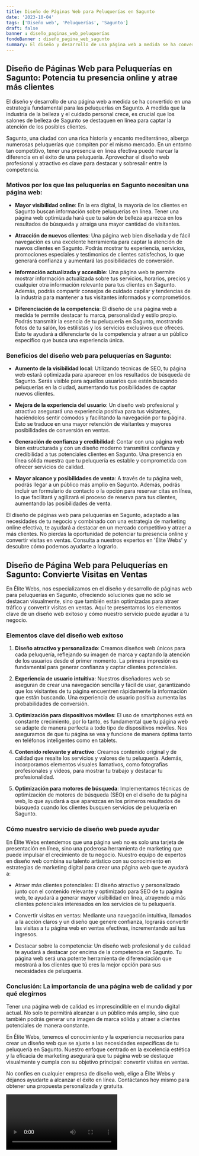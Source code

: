 ```yaml
---
title: Diseño de Páginas Web para Peluquerías en Sagunto
date: '2023-10-04'
tags: ['Diseño web', 'Peluquerías', 'Sagunto']
draft: false
banner : diseño_paginas_web_peluquerías
fondoBanner : diseño_pagina_web_sagunto
summary: El diseño y desarrollo de una página web a medida se ha convertido en una estrategia fundamental para las peluquerías en Sagunto. A medida que la industria de la belleza y el cuidado personal crece, es crucial que los salones de belleza de Sagunto se destaquen en línea para captar la atención de los posibles clientes.
---
```


## Diseño de Páginas Web para Peluquerías en Sagunto: Potencia tu presencia online y atrae más clientes

El diseño y desarrollo de una página web a medida se ha convertido en una estrategia fundamental para las peluquerías en Sagunto. A medida que la industria de la belleza y el cuidado personal crece, es crucial que los salones de belleza de Sagunto se destaquen en línea para captar la atención de los posibles clientes.

Sagunto, una ciudad con una rica historia y encanto mediterráneo, alberga numerosas peluquerías que compiten por el mismo mercado. En un entorno tan competitivo, tener una presencia en línea efectiva puede marcar la diferencia en el éxito de una peluquería. Aprovechar el diseño web profesional y atractivo es clave para destacar y sobresalir entre la competencia.

### Motivos por los que las peluquerías en Sagunto necesitan una página web:

- **Mayor visibilidad online**: En la era digital, la mayoría de los clientes en Sagunto buscan información sobre peluquerías en línea. Tener una página web optimizada hará que tu salón de belleza aparezca en los resultados de búsqueda y atraiga una mayor cantidad de visitantes.

- **Atracción de nuevos clientes**: Una página web bien diseñada y de fácil navegación es una excelente herramienta para captar la atención de nuevos clientes en Sagunto. Podrás mostrar tu experiencia, servicios, promociones especiales y testimonios de clientes satisfechos, lo que generará confianza y aumentará las posibilidades de conversión.

- **Información actualizada y accesible**: Una página web te permite mostrar información actualizada sobre tus servicios, horarios, precios y cualquier otra información relevante para tus clientes en Sagunto. Además, podrás compartir consejos de cuidado capilar y tendencias de la industria para mantener a tus visitantes informados y comprometidos.

- **Diferenciación de la competencia**: El diseño de una página web a medida te permite destacar tu marca, personalidad y estilo propio. Podrás transmitir la esencia de tu peluquería en Sagunto, mostrando fotos de tu salón, los estilistas y los servicios exclusivos que ofreces. Esto te ayudará a diferenciarte de la competencia y atraer a un público específico que busca una experiencia única.

### Beneficios del diseño web para peluquerías en Sagunto:

- **Aumento de la visibilidad local**: Utilizando técnicas de SEO, tu página web estará optimizada para aparecer en los resultados de búsqueda de Sagunto. Serás visible para aquellos usuarios que estén buscando peluquerías en la ciudad, aumentando tus posibilidades de captar nuevos clientes.

- **Mejora de la experiencia del usuario**: Un diseño web profesional y atractivo asegurará una experiencia positiva para tus visitantes, haciéndolos sentir cómodos y facilitando la navegación por tu página. Esto se traduce en una mayor retención de visitantes y mayores posibilidades de conversión en ventas.

- **Generación de confianza y credibilidad**: Contar con una página web bien estructurada y con un diseño moderno transmitirá confianza y credibilidad a tus potenciales clientes en Sagunto. Una presencia en línea sólida muestra que tu peluquería es estable y comprometida con ofrecer servicios de calidad.

- **Mayor alcance y posibilidades de venta**: A través de tu página web, podrás llegar a un público más amplio en Sagunto. Además, podrás incluir un formulario de contacto o la opción para reservar citas en línea, lo que facilitará y agilizará el proceso de reserva para tus clientes, aumentando las posibilidades de venta.

El diseño de páginas web para peluquerías en Sagunto, adaptado a las necesidades de tu negocio y combinado con una estrategia de marketing online efectiva, te ayudará a destacar en un mercado competitivo y atraer a más clientes. No pierdas la oportunidad de potenciar tu presencia online y convertir visitas en ventas. Consulta a nuestros expertos en 'Élite Webs' y descubre cómo podemos ayudarte a lograrlo.

<GifSeo />

<Cta />

## Diseño de Página Web para Peluquerías en Sagunto: Convierte Visitas en Ventas

En Élite Webs, nos especializamos en el diseño y desarrollo de páginas web para peluquerías en Sagunto, ofreciendo soluciones que no sólo se destacan visualmente, sino que también están optimizadas para atraer tráfico y convertir visitas en ventas. Aquí te presentamos los elementos clave de un diseño web exitoso y cómo nuestro servicio puede ayudar a tu negocio.

### Elementos clave del diseño web exitoso

1. **Diseño atractivo y personalizado**: Creamos diseños web únicos para cada peluquería, reflejando su imagen de marca y captando la atención de los usuarios desde el primer momento. La primera impresión es fundamental para generar confianza y captar clientes potenciales.

2. **Experiencia de usuario intuitiva**: Nuestros diseñadores web se aseguran de crear una navegación sencilla y fácil de usar, garantizando que los visitantes de tu página encuentren rápidamente la información que están buscando. Una experiencia de usuario positiva aumenta las probabilidades de conversión.

3. **Optimización para dispositivos móviles**: El uso de smartphones está en constante crecimiento, por lo tanto, es fundamental que tu página web se adapte de manera perfecta a todo tipo de dispositivos móviles. Nos aseguramos de que tu página se vea y funcione de manera óptima tanto en teléfonos inteligentes como en tablets.

4. **Contenido relevante y atractivo**: Creamos contenido original y de calidad que resalte los servicios y valores de tu peluquería. Además, incorporamos elementos visuales llamativos, como fotografías profesionales y vídeos, para mostrar tu trabajo y destacar tu profesionalidad.

5. **Optimización para motores de búsqueda**: Implementamos técnicas de optimización de motores de búsqueda (SEO) en el diseño de tu página web, lo que ayudará a que aparezcas en los primeros resultados de búsqueda cuando los clientes busquen servicios de peluquería en Sagunto.

### Cómo nuestro servicio de diseño web puede ayudar

En Élite Webs entendemos que una página web no es solo una tarjeta de presentación en línea, sino una poderosa herramienta de marketing que puede impulsar el crecimiento de tu negocio. Nuestro equipo de expertos en diseño web combina su talento artístico con su conocimiento en estrategias de marketing digital para crear una página web que te ayudará a:

- Atraer más clientes potenciales: El diseño atractivo y personalizado junto con el contenido relevante y optimizado para SEO de tu página web, te ayudará a generar mayor visibilidad en línea, atrayendo a más clientes potenciales interesados en los servicios de tu peluquería.

- Convertir visitas en ventas: Mediante una navegación intuitiva, llamados a la acción claros y un diseño que genere confianza, lograrás convertir las visitas a tu página web en ventas efectivas, incrementando así tus ingresos.

- Destacar sobre la competencia: Un diseño web profesional y de calidad te ayudará a destacar por encima de la competencia en Sagunto. Tu página web será una potente herramienta de diferenciación que mostrará a los clientes que tú eres la mejor opción para sus necesidades de peluquería.

### Conclusión: La importancia de una página web de calidad y por qué elegirnos

Tener una página web de calidad es imprescindible en el mundo digital actual. No solo te permitirá alcanzar a un público más amplio, sino que también podrás generar una imagen de marca sólida y atraer a clientes potenciales de manera constante.

En Élite Webs, tenemos el conocimiento y la experiencia necesarios para crear un diseño web que se ajuste a las necesidades específicas de tu peluquería en Sagunto. Nuestro enfoque centrado en la excelencia estética y la eficacia de marketing asegurará que tu página web se destaque visualmente y cumpla con su objetivo principal: convertir visitas en ventas.

No confíes en cualquier empresa de diseño web, elige a Élite Webs y déjanos ayudarte a alcanzar el éxito en línea. Contáctanos hoy mismo para obtener una propuesta personalizada y gratuita.

<Video />

<CtaBot job='Peluquerías' city='Sagunto'/>

<Gmaps query='Sagunto+españa+maps' />